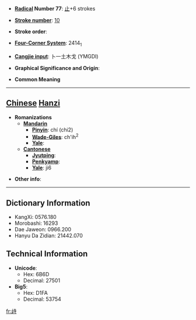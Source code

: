 * '''[[Wiktionary:Chinese radical index| Radical]] Number 77''': [[Wiktionary:Chinese radical index 止|止]]+6 strokes

* '''[[Wiktionary:Chinese total strokes index|Stroke number]]''': [[Wiktionary:Chinese total strokes index 10|10]]

* '''Stroke order''': 

* '''[[Wiktionary:Chinese four corner index|Four-Corner System]]''': 2414<sub>1</sub>

* '''[[Wiktionary:Chinese Cangjie index|Cangjie input]]''': 卜一土木戈 (YMGDI)

* '''Graphical Significance and Origin''': 

* '''Common Meaning'''

----

== [[Chinese]] [[Hanzi]] ==

* '''Romanizations'''
** '''[[Mandarin]]'''
*** '''[[Pinyin]]''': chí (chi2)
*** '''[[Wade-Giles]]''': ch'ih<sup>2</sup>
*** '''[[Yale]]''': 
** '''[[Cantonese]]'''
*** '''[[Jyutping]]''':
*** '''[[Penkyamp]]''': 
*** '''[[Yale]]''': ji6

* '''Other info''': 

----

== Dictionary Information ==

* KangXi: 0576.180
* Morobashi: 16293
* Dae Jaweon: 0966.200
* Hanyu Da Zidian: 21442.070

== Technical Information ==

* '''Unicode''':
** Hex: 6B6D
** Decimal: 27501
* '''Big5''':
** Hex: D1FA
** Decimal: 53754

[[fr:歭]]